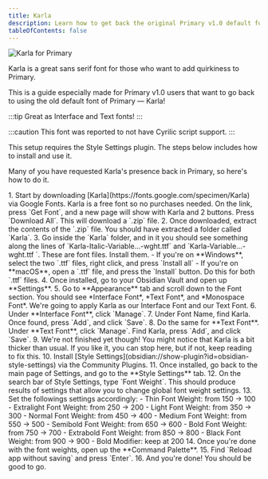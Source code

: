 ```yaml
---
title: Karla
description: Learn how to get back the original Primary v1.0 default font, Karla!
tableOfContents: false
---
```



![Karla for Primary](/src/media/demos/font-recom_karla.png)

Karla is a great sans serif font for those who want to add quirkiness to Primary. 

This is a guide especially made for Primary v1.0 users that want to go back to using the old default font of Primary — Karla!

:::tip
Great as Interface and Text fonts!
:::

:::caution
This font was reported to not have Cyrilic script support.
:::

This setup requires the Style Settings plugin. The steps below includes how to install and use it.

Many of you have requested Karla's presence back in Primary, so here's how to do it.

<Steps>
1. Start by downloading [Karla](https://fonts.google.com/specimen/Karla) via Google Fonts. Karla is a free font so no purchases needed. On the link, press `Get Font`, and a new page will show with Karla and 2 buttons. Press `Download All`. This will download a `.zip` file.
2. Once downloaded, extract the contents of the `.zip` file. You should have extracted a folder called `Karla`.
3. Go inside the `Karla` folder, and in it you should see something along the lines of `Karla-Italic-Variable...-wght.ttf` and `Karla-Variable...-wght.ttf `. These are font files. Install them.
   - If you're on **Windows**, select the two `.ttf` files, right click, and press `Install all`
   - If you're on **macOS**, open a `.ttf` file, and press the `Install` button. Do this for both `.ttf` files.
4. Once installed, go to your Obsidian Vault and open up **Settings**.
5. Go to **Appearance** tab and scroll down to the Font section. You should see *Interface Font*, *Text Font*, and *Monospace Font*. We're going to apply Karla as our Interface Font and our Text Font.
6. Under **Interface Font**, click `Manage`.
7. Under Font Name, find Karla. Once found, press `Add`, and click `Save`.
8. Do the same for **Text Font**. Under **Text Font**, click `Manage`. Find Karla, press `Add`, and click `Save`.
9. We're not finished yet though! You might notice that Karla is a bit thicker than usual. If you like it, you can stop here, but if not, keep reading to fix this.
10. Install [Style Settings](obsidian://show-plugin?id=obsidian-style-settings) via the Community Plugins.
11. Once installed, go back to the main page of Settings, and go to the **Style Settings** tab.
12. On the search bar of Style Settings, type `Font Weight`. This should produce results of settings that allow you to change global font weight settings.
13. Set the followings settings accordingly:
    - Thin Font Weight: from 150 → 100
    - Extralight Font Weight: from 250 → 200
    - Light Font Weight: from 350 → 300
    - Normal Font Weight: from 450 → 400
    - Medium Font Weight: from 550 → 500
    - Semibold Font Weight: from 650 → 600
    - Bold Font Weight: from 750 → 700
    - Extrabold Font Weight: from 850 → 800
    - Black Font Weight: from 900 → 900
    - Bold Modifier: keep at 200
14. Once you're done with the font weights, open up the **Command Palette**.
15. Find `Reload app without saving` and press `Enter`.
16. And you're done! You should be good to go.
</Steps>
